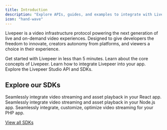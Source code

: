 ```yaml
---
title: Introduction
description: "Explore APIs, guides, and examples to integrate with Livepeer."
icon: "hand-wave"
---
```


Livepeer is a video infrastructure protocol powering the next generation of live and on-demand video experiences.
Designed to give developers the freedom to innovate, creators autonomy from platforms, and viewers a choice in their experience.

<CardGroup cols={2}>
  <Card title="Quickstart" href="/developers/quick-start" icon="bolt-lightning">
    Get started with Livepeer in less than 5 minutes.
  </Card>
  <Card title="Core Concepts" href="/developers/core-concepts" icon="file">
    Learn about the core concepts of Livepeer.
  </Card>
  <Card title="Guides" href="/developers/guides/overview" icon="book">
    Learn how to integrate Livepeer into your app.
  </Card>
  <Card
    title="API References"
    href="/api-reference/overview/introduction"
    icon="code"
  >
    Explore the Livepeer Studio API and SDKs.
  </Card>
</CardGroup>

## Explore our SDKs

<CardGroup cols={3}>
  <Card title="React" icon="react" color="#5ED2F3">
    Seamlessly integrate video streaming and asset playback in your React app.
  </Card>
  <Card title="Node.js" icon="node-js" color="#68a063">
    Seamlessly integrate video streaming and asset playback in your Node.js app.
  </Card>
  <Card title="PHP" icon="php" color="#787cb4">
    Seamlessly integrate, customize, optimize video streaming for your PHP app.
  </Card>
</CardGroup>

[View all SDKs](sdks)
